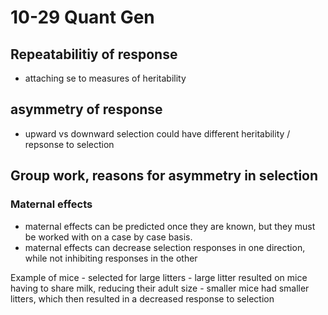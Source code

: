 10-29 Quant Gen
========================================================

## Repeatabilitiy of response
- attaching se to measures of heritability


## asymmetry of response
- upward vs downward selection could have different heritability / repsonse to selection


## Group work, reasons for asymmetry in selection

### Maternal effects
- maternal effects can be predicted once they are known, but they must be worked with on a case by case basis. 
- maternal effects can decrease selection responses in one direction, while not inhibiting responses in the other 

Example of mice
- selected for large litters
- large litter resulted on mice having to share milk, reducing their adult size
- smaller mice had smaller litters, which then resulted in a decreased response to selection


